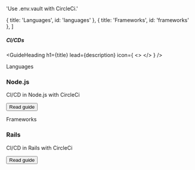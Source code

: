 

  'Use .env.vault with CircleCi.'

  { title: 'Languages', id: 'languages' },
  { title: 'Frameworks', id: 'frameworks' },
]

##### CI/CDs
<GuideHeading
  h1={title}
  lead={description}
  icon={
    <>
      <CircleCiIcon className="h-9 w-9 text-[#343434] dark:invert"/>
    </>
  } />

<div className="my-16 xl:max-w-none">
  <Heading level={2} id="languages">
    Languages
  </Heading>
  <div className="not-prose mt-4 grid grid-cols-1 gap-x-6 gap-y-10 border-t border-zinc-900/5 pt-10 dark:border-white/5 sm:grid-cols-2 xl:max-w-none xl:grid-cols-3">
    <div key="nodejs" className="flex flex-row-reverse gap-6">
      <div className="flex-auto">
        <h3 className="text-sm font-semibold text-zinc-900 dark:text-white">
          Node.js
        </h3>
        <p className="mt-1 text-sm text-zinc-600 dark:text-zinc-400">CI/CD in Node.js with CircleCi</p>
        <p className="mt-1"><Button href="/docs/integrations/circleci/nodejs" variant="text" arrow="right">Read guide</Button></p>
      </div>
      <NodeIcon className="h-9 w-9 text-[#339933]"/>
    </div>
  </div>
  <Heading level={2} id="frameworks">
    Frameworks
  </Heading>
  <div className="not-prose mt-4 grid grid-cols-1 gap-x-6 gap-y-10 border-t border-zinc-900/5 pt-10 dark:border-white/5 sm:grid-cols-2 xl:max-w-none xl:grid-cols-3">
    <div key="rails" className="flex flex-row-reverse gap-6">
      <div className="flex-auto">
        <h3 className="text-sm font-semibold text-zinc-900 dark:text-white">
          Rails
        </h3>
        <p className="mt-1 text-sm text-zinc-600 dark:text-zinc-400">CI/CD in Rails with CircleCi</p>
        <p className="mt-4"><Button href="/docs/integrations/circleci/rails" variant="text" arrow="right">Read guide</Button></p>
      </div>
      <RailsIcon className="h-9 w-9 text-[#CC0000]"/>
    </div>
  </div>
</div>
